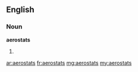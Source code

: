 ==English==

===Noun===
'''aerostats'''

# {{plural of|aerostat}}

[[ar:aerostats]]
[[fr:aerostats]]
[[mg:aerostats]]
[[my:aerostats]]